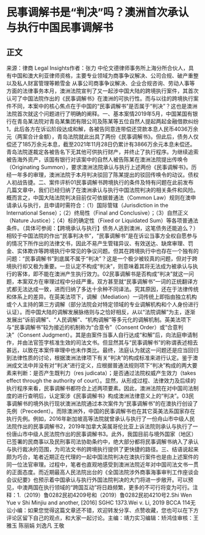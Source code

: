 # 民事调解书是“判决”吗？澳洲首次承认与执行中国民事调解书
## 正文
来源：律商 Legal Insights作者：张力 中伦文德律师事务所上海分所合伙人，具有中国和澳大利亚律师资格，主要专业领域为商事争议解决、公司合规、破产重整以及私人财富管理等赖雪金 从事公司商事争议解决、企业合规咨询、劳动人事等方面的法律事务本月，澳洲法院宣判了又一起涉中国大陆的跨境执行案件，其首次认可了中国法院作出的《民事调解书》在澳洲的可执行性。而与以往的跨境执行案件不同，本案中的核心焦点在于中国的“民事调解书”是否属于“判决”？这也是澳洲法院首次就这个问题进行了明确的阐释。一、基本案情2019年5月，中国某国有银行在青岛某法院对青岛某集团有限公司及陈某等五位自然人提起两起金融借款纠纷1，此后各方在诉讼阶段达成和解，各被告同意连带偿还贷款本息人民币4036万余元（两案合计金额），青岛法院就此出具了两份《民事调解书》。但此后，债务人仅偿还了185万余元本息，截至2021年11月28日仍累计有3866万余元本息未偿还。青岛法院遂裁定各被告名下无其他可供执行财产，并终止了执行程序。为继续追索被告海外资产，该国有银行对该案中的自然人被告陈某在澳洲法院提出传唤令（Originating Summon），要求澳洲法院承认与执行上述两份《民事调解书》。历经一年多的审理，澳洲法院于本月判决驳回了陈某提出的驳回传唤令的动议。债权人初战告捷。二、案件评析01民事调解书跨境执行的条件及特有问题在此前发布几篇文章中，我们已经归纳了在澳洲承认与执行中国法院判决的相关条件和风险。概而言之，中国大陆法院判决目前仅可依据普通法（Common Law）规则在澳申请承认与执行，且申请时需符合：（1）国际管辖（Jurisdiction in the International Sense）；（2）终局性（Final and Conclusive）；（3）自然正义（Nature Justice）；（4）标的确定性（Fixed or Liquidated Sum）等各项普通法条件。（具体可参阅：【跨境承认与执行】债务人逃到澳洲，这笔债务还能追么？）相较于中国法院的作出“民事判决书”，“民事调解书”是在诉讼当事方全权自愿参与的情况下所作出的法律文书，因此不易产生管辖异议、有效送达、缺席审理、罚金、实体欺诈等跨境执行中常见的争议问题。但其在跨境执行中也存在一个独有的问题：“民事调解书”到底属不属于“判决”？这是一个极少被较真的问题，但对于跨境执行却又极为重要。一旦认定不构成“判决”，则意味着其将无法成为被承认与执行的客体，即不能在澳洲产生执行效力。02民事调解书是否构成“判决”就这一问题，本案双方在审理过程中分歧严重。双方甚至就“民事调解书”一词的正统翻译方式都无法达成一致，进而归纳了多达十余种不同译法。究其原因，还在于法律传统和体系上的差异。在英美法项下，调解（Mediation）一词传统上即指由独立机构或个人主持的第三方调解（部分法院会对特定领域的专业调解机构和个人身份进行认证）。而中国大陆的调解发展脉络则与之恰好相反，从以“法院调解”为主，逐渐发展出“诉前调解”、“人民调解”、“机构调解”等多元化的调解机制。英美法项下与“民事调解书”较为接近的机制称为“合意令”（Consent Order）或“合意判决”（Consent Judgment）。其是由案件当事人自行达成“和解”后，向法庭申请制作，并由法官签字核准生效的司法文书。但显然其与“民事调解书”的称谓表述相去甚远，以致在本案件审理中也未作类比。最终，法庭认为就这一问题还是应当回归到法律性质的讨论，根据澳洲法律项下有关“判决”的构成标准来进行认定。鉴于澳洲成文法中并没有对“判决”进行定义，应根据普通法规则项下“判决”构成的两大要素来判断：是否产生既判力（res judicata）；是否通过法院权威产生效力（takes effect through the authority of court）。显然，从形成过程、法律效力及后续的执行程序来看，民事调解书都符合上述两项要素。因此，澳洲法院在对中国司法制度的进行查明后，认定案涉《民事调解书》构成澳洲法律意义上的“判决”。03民事调解书的境外执行现状澳洲法院通过本次案件为“民事调解书”的在澳执行创设了先例（Precedent）。而除澳洲外，中国的民事调解书也在其它英美法系国家存在执行先例。例如，2016年新加坡高等法院就曾承认与执行了一份舟山市中级人民法院作出的民事调解书2，2019年加拿大英属哥伦比亚上诉法院则承认与执行了一份唐山市中级人民法院作出的民事调解书3。此外，我国目前与境外国家（地区）已签署的民商事以及民刑事司法协助条约中，绝大部分都将民事调解书纳入了承认与执行裁决的范围，为司法文书的跨境执行提供了更快捷的路径。三、结语说起来颇为巧合，笔者近期正在代理的一起中国法院判决在澳执行案件也是由上述案件的同一位法官审理。过程中，笔者也直观地感受到澳洲法院近年对中国司法文书一贯的正面态度。而近期最高人民法院出台的《全国法院涉外商事海事审判工作座谈会会议纪要》也预示着中国承认与执行外国法院判决的大门将进一步敞开。可以预见，中澳两国在执行领域的“跨国互动”将日趋频繁，更多的不可行将变为可行。注释：1.（2019）鲁0282民初4209号和（2019）鲁0282民初4210号2.Shi Wen Yue v Shi Minjiu and another, [2016] SGHC 1373.Wei v. Li, 2019 BCCA 114无讼小编：如果您觉得这篇文章还不错，欢迎转发分享、点赞收藏，您也可以在下方评论区留下自己的观点，和大家一起讨论。主编：靖力实习编辑：矫鸿佳审核：王雅玉 陈丽娟 刘逸凡 王敬